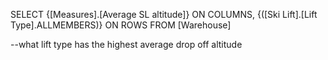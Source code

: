 SELECT 
    {[Measures].[Average SL altitude]} ON COLUMNS,
    {([Ski Lift].[Lift Type].ALLMEMBERS)} ON ROWS
FROM 
    [Warehouse]

--what lift type has the highest average drop off altitude